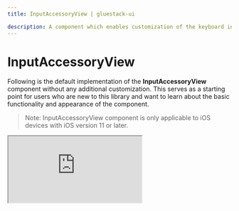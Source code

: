 ```yaml
---
title: InputAccessoryView | gluestack-ui

description: A component which enables customization of the keyboard input accessory view on iOS. The input accessory view is displayed above the keyboard whenever a TextInput has focus. This component can be used to create custom toolbars.
---
```



<Meta title="ui/InputAccessoryView" />

# InputAccessoryView

Following is the default implementation of the **InputAccessoryView** component without any additional customization. This serves as a starting point for users who are new to this library and want to learn about the basic functionality and appearance of the component.

> Note: InputAccessoryView component is only applicable to iOS devices with iOS version 11 or later.

<iframe
  src="https://snack.expo.dev/embedded/@gluestack/inputaccessoryview-gluestack-ui?iframeId=ivy5yisd3p&preview=true&platform=ios&theme=dark"
  style={{ width: '100%', height: '60vh', border: '0px' }}
/>

<br />

> Note: You can refer [here](https://github.com/gluestack/gluestack-ui/tree/main/packages/themed/src/components/InputAccessoryView/styled-components) to learn about default styling of InputAccessoryView component

### Import

To use this component in your project, include the following import statement in your file.

```bash
import { InputAccessoryView } from '@gluestack-ui/themed';
```

### Anatomy

The structure provided below can help you identify and understand a InputAccessoryView component's various parts.

```jsx
export default () => <InputAccessoryView />;
```

### API Reference

The following section contains a comprehensive list of the component's references, including descriptions, properties, types, and default behavior. This information is readily available for you to access, helping you effectively utilize the component library in your projects.

### InputAccessoryView

It inherits all the properties of React Native's [InputAccessoryView](https://reactnative.dev/docs/InputAccessoryView) component.
